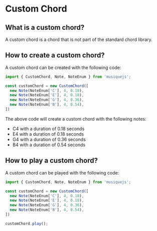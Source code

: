 # Custom Chord

## What is a custom chord?

A custom chord is a chord that is not part of the standard chord library.

## How to create a custom chord?

A custom chord can be created with the following code:

```javascript filename="index.js" {3-8} copy
import { CustomChord, Note, NoteEnum } from 'musiquejs';

const customChord = new CustomChord([
  new Note(NoteEnum['C'], 4, 0.18),
  new Note(NoteEnum['E'], 4, 0.18),
  new Note(NoteEnum['G'], 4, 0.36),
  new Note(NoteEnum['B'], 4, 0.54),
])

```

The above code will create a custom chord with the following notes:

- C4 with a duration of 0.18 seconds
- E4 with a duration of 0.18 seconds
- G4 with a duration of 0.36 seconds
- B4 with a duration of 0.54 seconds

## How to play a custom chord?

A custom chord can be played with the following code:

```javascript filename="index.js" {10} copy
import { CustomChord, Note, NoteEnum } from 'musiquejs';

const customChord = new CustomChord([
  new Note(NoteEnum['C'], 4, 0.18),
  new Note(NoteEnum['E'], 4, 0.18),
  new Note(NoteEnum['G'], 4, 0.36),
  new Note(NoteEnum['B'], 4, 0.54),
])

customChord.play();

```
